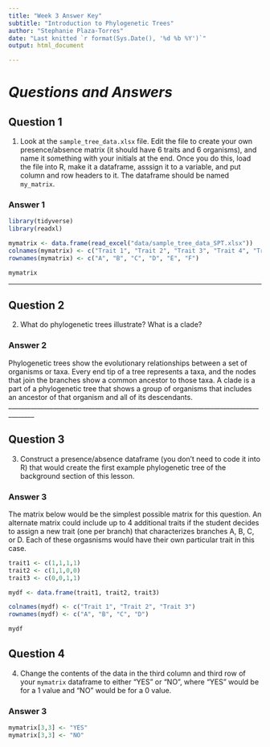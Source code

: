 ```yaml
---
title: "Week 3 Answer Key"
subtitle: "Introduction to Phylogenetic Trees"
author: "Stephanie Plaza-Torres"
date: "Last knitted `r format(Sys.Date(), '%d %b %Y')`"
output: html_document

---
```

# _Questions and Answers_


## Question 1

1. Look at the `sample_tree_data.xlsx` file. Edit the file to create your own presence/absence matrix (it should have 6 traits and 6 organisms), and name it something with your initials at the end. Once you do this, load the file into R, make it a dataframe, asssign it to a variable, and put column and row headers to it. The dataframe should be named `my_matrix`. 


### Answer 1

```r
library(tidyverse)
library(readxl)

mymatrix <- data.frame(read_excel("data/sample_tree_data_SPT.xlsx"))
colnames(mymatrix) <- c("Trait 1", "Trait 2", "Trait 3", "Trait 4", "Trait 5", "Trait 6") 
rownames(mymatrix) <- c("A", "B", "C", "D", "E", "F") 

mymatrix
```

______________________________________________________________________________________

## Question 2

2. What do phylogenetic trees illustrate? What is a clade?

### Answer 2

Phylogenetic trees show the evolutionary relationships between a set of organisms or taxa. Every end tip of a tree represents a taxa, and the nodes that join the branches show a common ancestor to those taxa. A clade is a part of a phylogenetic tree that shows a group of organisms that includes an ancestor of that organism and all of its descendants.
______________________________________________________________________________________

## Question 3

3. Construct a presence/absence dataframe (you don't need to code it into R) that would create the first example phylogenetic tree of the background section of this lesson.

### Answer 3

The matrix below would be the simplest possible matrix for this question. An alternate matrix could include up to 4 additional traits if the student decides to assign a new trait (one per branch) that characterizes branches A, B, C, or D. Each of these orgasnisms would have their own particular trait in this case.

```r
trait1 <- c(1,1,1,1)
trait2 <- c(1,1,0,0)
trait3 <- c(0,0,1,1)

mydf <- data.frame(trait1, trait2, trait3)

colnames(mydf) <- c("Trait 1", "Trait 2", "Trait 3") 
rownames(mydf) <- c("A", "B", "C", "D") 

mydf
```
 
## Question 4

4. Change the contents of the data in the third column and third row of your `mymatrix` dataframe to either "YES" or "NO", where "YES" would be for a 1 value and "NO" would be for a 0 value. 

### Answer 3

```r
mymatrix[3,3] <- "YES"
mymatrix[3,3] <- "NO"
```


